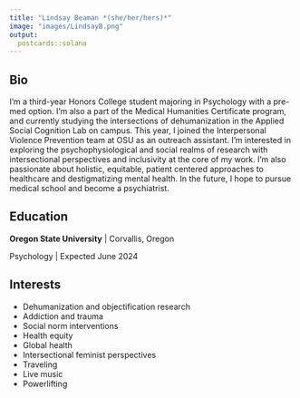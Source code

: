 ```yaml
---
title: "Lindsay Beaman *(she/her/hers)*"
image: "images/LindsayB.png"
output:
  postcards::solana
---
```

 
## Bio

I'm a third-year Honors College student majoring in Psychology with a pre-med option. I'm also a part of the Medical Humanities Certificate program, and currently studying the intersections of dehumanization in the Applied Social Cognition Lab on campus. This year, I joined the Interpersonal Violence Prevention team at OSU as an outreach assistant. I'm interested in exploring the psychophysiological and social realms of research with intersectional perspectives and inclusivity at the core of my work. I'm also passionate about holistic, equitable, patient centered approaches to healthcare and destigmatizing mental health. In the future, I hope to pursue medical school and become a psychiatrist.

## Education

**Oregon State University** | Corvallis, Oregon

Psychology | Expected June 2024

## Interests

* Dehumanization and objectification research
* Addiction and trauma
* Social norm interventions
* Health equity
* Global health
* Intersectional feminist perspectives
* Traveling
* Live music
* Powerlifting 